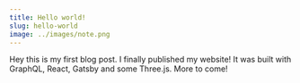```yaml
---
title: Hello world!
slug: hello-world
image: ../images/note.png
---
```


Hey this is my first blog post. I finally published my website!
It was built with GraphQL, React, Gatsby and some Three.js.
More to come!